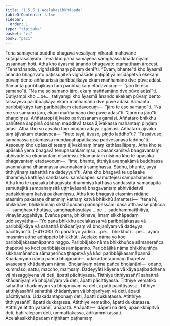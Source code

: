 ```yaml
---
title: "1.5.5.1 Acelakasikkhāpada"
tableOfContents: false
sidebar:
  order: 1
type: "tipitaka"
basket: "vi"
book: "paci"
---
```



<DynamicBreadcrumb />

<Division number="269" book="paci">

<Paragraph number="866" book="paci">
Tena samayena buddho bhagavā vesāliyaṃ viharati mahāvane kūṭāgārasālāyaṃ. Tena kho pana samayena saṃghassa khādanīyaṃ ussannaṃ hoti. Atha kho āyasmā ānando bhagavato etamatthaṃ ārocesi. “Tenahānanda, vighāsādānaṃ pūvaṃ dehī”ti. “Evaṃ, bhante”ti kho āyasmā ānando bhagavato paṭissuṇitvā vighāsāde paṭipāṭiyā nisīdāpetvā ekekaṃ pūvaṃ dento aññatarissā paribbājikāya ekaṃ maññamāno dve pūve adāsi. Sāmantā paribbājikāyo taṃ paribbājikaṃ etadavocuṃ—  “jāro te eso samaṇo”ti. “Na me so samaṇo jāro, ekaṃ maññamāno dve pūve adāsī”ti. Dutiyampi kho …pe…  tatiyampi kho āyasmā ānando ekekaṃ pūvaṃ dento tassāyeva paribbājikāya ekaṃ maññamāno dve pūve adāsi. Sāmantā paribbājikāyo taṃ paribbājikaṃ etadavocuṃ—  “jāro te eso samaṇo”ti. “Na me so samaṇo jāro, ekaṃ maññamāno dve pūve adāsī”ti. “Jāro na jāro”ti bhaṇḍiṃsu. Aññataropi ājīvako parivesanaṃ agamāsi. Aññataro bhikkhu pahūtena sappinā odanaṃ madditvā tassa ājīvakassa mahantaṃ piṇḍaṃ adāsi. Atha kho so ājīvako taṃ piṇḍaṃ ādāya agamāsi. Aññataro ājīvako taṃ ājīvakaṃ etadavoca—  “kuto tayā, āvuso, piṇḍo laddho”ti? “Tassāvuso, samaṇassa gotamassa muṇḍagahapatikassa parivesanāya laddho”ti.
</Paragraph>

<Paragraph number="867" book="paci">
Assosuṃ kho upāsakā tesaṃ ājīvakānaṃ imaṃ kathāsallāpaṃ. Atha kho te upāsakā yena bhagavā tenupasaṅkamiṃsu; upasaṅkamitvā bhagavantaṃ abhivādetvā ekamantaṃ nisīdiṃsu. Ekamantaṃ nisinnā kho te upāsakā bhagavantaṃ etadavocuṃ—  “ime, bhante, titthiyā avaṇṇakāmā buddhassa avaṇṇakāmā dhammassa avaṇṇakāmā saṃghassa. Sādhu, bhante, ayyā titthiyānaṃ sahatthā na dadeyyun”ti. Atha kho bhagavā te upāsake dhammiyā kathāya sandassesi samādapesi samuttejesi sampahaṃsesi. Atha kho te upāsakā bhagavatā dhammiyā kathāya sandassitā samādapitā samuttejitā sampahaṃsitā uṭṭhāyāsanā bhagavantaṃ abhivādetvā padakkhiṇaṃ katvā pakkamiṃsu. Atha kho bhagavā etasmiṃ nidāne etasmiṃ pakaraṇe dhammiṃ kathaṃ katvā bhikkhū āmantesi—  “tena hi, bhikkhave, bhikkhūnaṃ sikkhāpadaṃ paññapessāmi dasa atthavase paṭicca—  saṃghasuṭṭhutāya, saṃghaphāsutāya …pe…  saddhammaṭṭhitiyā, vinayānuggahāya. Evañca pana, bhikkhave, imaṃ sikkhāpadaṃ uddiseyyātha—
</Paragraph>

</Division>
<Division number="270" book="paci">

<Paragraph number="868" book="paci">
<Emphasis>“Yo pana bhikkhu acelakassa vā paribbājakassa vā paribbājikāya vā sahatthā khādanīyaṃ vā bhojanīyaṃ vā dadeyya, pācittiyan”</Emphasis>ti. (*41*:<Emphasis>90</Emphasis>)
</Paragraph>

</Division>
<Division number="271" book="paci">

<Paragraph number="869" book="paci">
<Emphasis>Yo panā</Emphasis>ti yo yādiso …pe…  <Emphasis>bhikkhū</Emphasis>ti …pe…  ayaṃ imasmiṃ atthe adhippeto bhikkhūti.
</Paragraph>

<Paragraph number="870" book="paci">
<Emphasis>Acelako</Emphasis> nāma yo koci paribbājakasamāpanno naggo.
</Paragraph>

<Paragraph number="871" book="paci">
<Emphasis>Paribbājako</Emphasis> nāma bhikkhuñca sāmaṇerañca ṭhapetvā yo koci paribbājakasamāpanno.
</Paragraph>

<Paragraph number="872" book="paci">
<Emphasis>Paribbājikā</Emphasis> nāma bhikkhuniñca sikkhamānañca sāmaṇeriñca ṭhapetvā yā kāci paribbājikasamāpannā.
</Paragraph>

<Paragraph number="873" book="paci">
<Emphasis>Khādanīyaṃ</Emphasis> nāma pañca bhojanāni—  udakadantaponaṃ ṭhapetvā avasesaṃ khādanīyaṃ nāma.
</Paragraph>

<Paragraph number="874" book="paci">
<Emphasis>Bhojanīyaṃ</Emphasis> nāma pañca bhojanāni—  odano, kummāso, sattu, maccho, maṃsaṃ.
</Paragraph>

<Paragraph number="875" book="paci">
<Emphasis>Dadeyyā</Emphasis>ti kāyena vā kāyapaṭibaddhena vā nissaggiyena vā deti, āpatti pācittiyassa.
</Paragraph>

</Division>
<Division number="272" book="paci">

<Paragraph number="876" book="paci">
Titthiye titthiyasaññī sahatthā khādanīyaṃ vā bhojanīyaṃ vā deti, āpatti pācittiyassa. Titthiye vematiko sahatthā khādanīyaṃ vā bhojanīyaṃ vā deti, āpatti pācittiyassa. Titthiye atitthiyasaññī sahatthā khādanīyaṃ vā bhojanīyaṃ vā deti, āpatti pācittiyassa.
</Paragraph>

<Paragraph number="877" book="paci">
Udakadantaponaṃ deti, āpatti dukkaṭassa. Atitthiye titthiyasaññī, āpatti dukkaṭassa. Atitthiye vematiko, āpatti dukkaṭassa. Atitthiye atitthiyasaññī, anāpatti.
</Paragraph>

</Division>
<Division number="273" book="paci">

<Paragraph number="878" book="paci">
Anāpatti—  dāpeti na deti, upanikkhipitvā deti, bāhirālepaṃ deti, ummattakassa, ādikammikassāti.

</Paragraph>
</Division>

<Paragraph number="879" type="center" book="paci">
Acelakasikkhāpadaṃ niṭṭhitaṃ paṭhamaṃ.
</Paragraph>